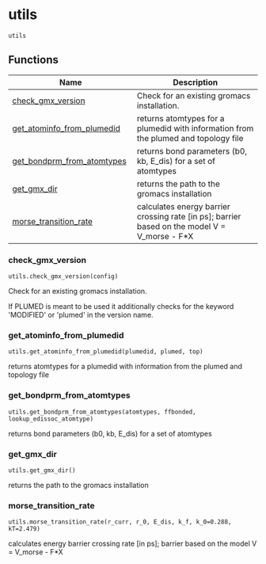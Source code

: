 # utils { #kimmdy.utils }

`utils`

## Functions

| Name | Description |
| --- | --- |
| [check_gmx_version](#kimmdy.utils.check_gmx_version) | Check for an existing gromacs installation. |
| [get_atominfo_from_plumedid](#kimmdy.utils.get_atominfo_from_plumedid) | returns atomtypes for a plumedid with information from the plumed and topology file |
| [get_bondprm_from_atomtypes](#kimmdy.utils.get_bondprm_from_atomtypes) | returns bond parameters (b0, kb, E_dis) for a set of atomtypes |
| [get_gmx_dir](#kimmdy.utils.get_gmx_dir) | returns the path to the gromacs installation |
| [morse_transition_rate](#kimmdy.utils.morse_transition_rate) | calculates energy barrier crossing rate [in ps]; barrier based on the model V = V_morse - F*X |

### check_gmx_version { #kimmdy.utils.check_gmx_version }

`utils.check_gmx_version(config)`

Check for an existing gromacs installation.

If PLUMED is meant to be used it additionally checks for the keyword
&#x27;MODIFIED&#x27; or &#x27;plumed&#x27; in the version name.

### get_atominfo_from_plumedid { #kimmdy.utils.get_atominfo_from_plumedid }

`utils.get_atominfo_from_plumedid(plumedid, plumed, top)`

returns atomtypes for a plumedid with information from the plumed and topology file

### get_bondprm_from_atomtypes { #kimmdy.utils.get_bondprm_from_atomtypes }

`utils.get_bondprm_from_atomtypes(atomtypes, ffbonded, lookup_edissoc_atomtype)`

returns bond parameters (b0, kb, E_dis) for a set of atomtypes

### get_gmx_dir { #kimmdy.utils.get_gmx_dir }

`utils.get_gmx_dir()`

returns the path to the gromacs installation

### morse_transition_rate { #kimmdy.utils.morse_transition_rate }

`utils.morse_transition_rate(r_curr, r_0, E_dis, k_f, k_0=0.288, kT=2.479)`

calculates energy barrier crossing rate [in ps]; barrier based on the model V = V_morse - F*X